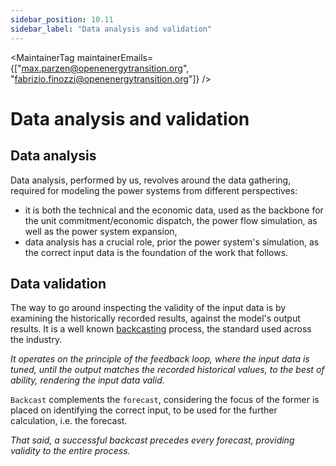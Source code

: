 ```yaml
---
sidebar_position: 10.11
sidebar_label: "Data analysis and validation"
---
```



<MaintainerTag maintainerEmails={["max.parzen@openenergytransition.org", "fabrizio.finozzi@openenergytransition.org"]} />

# Data analysis and validation
<ControlledDocBanner />

## Data analysis

Data analysis, performed by us, revolves around the data gathering, required for modeling the power systems from different perspectives:

- it is both the technical and the economic data, used as the backbone for the unit commitment/economic dispatch, the power flow simulation, as well as the power system expansion,
- data analysis has a crucial role, prior the power system's simulation, as the correct input data is the foundation of the work that follows.

## Data validation

The way to go around inspecting the validity of the input data is by examining the historically recorded results, against the model's output results. It is a well known [backcasting](https://www.semcommittee.com/publications/sem-21-086-sem-plexos-model-validation-2021-2029-and-backcast-report) process, the standard used across the industry.

_It operates on the principle of the feedback loop, where the input data is tuned, until the output matches the recorded historical values, to the best of ability, rendering the input data valid._

`Backcast` complements the `forecast`, considering the focus of the former is placed on identifying the correct input, to be used for the further calculation, i.e. the forecast.

_That said, a successful backcast precedes every forecast, providing validity to the entire process._
